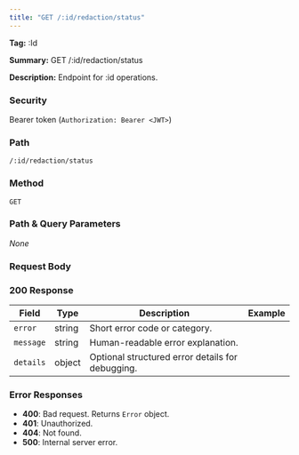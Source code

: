 ```yaml
---
title: "GET /:id/redaction/status"
---
```


**Tag:** :Id

**Summary:** GET /:id/redaction/status

**Description:** Endpoint for :id operations.

### Security
Bearer token (`Authorization: Bearer <JWT>`)

### Path
`/:id/redaction/status`

### Method
`GET`

### Path & Query Parameters
_None_

### Request Body


### 200 Response
| Field | Type | Description | Example |
|------|------|-------------|---------|
| `error` | string | Short error code or category. |  |
| `message` | string | Human-readable error explanation. |  |
| `details` | object | Optional structured error details for debugging. |  |

### Error Responses
- **400**: Bad request. Returns `Error` object.
- **401**: Unauthorized.
- **404**: Not found.
- **500**: Internal server error.

